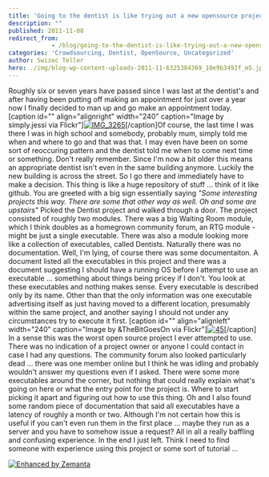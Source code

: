 ```yaml
---
title: 'Going to the dentist is like trying out a new opensource project'
description: ""
published: 2011-11-08
redirect_from: 
            - /blog/going-to-the-dentist-is-like-trying-out-a-new-opensource-project/swizec/2881
categories: 'Crowdsourcing, Dentist, OpenSource, Uncategorized'
author: Swizec Teller
hero: ./img/blog-wp-content-uploads-2011-11-6325384369_10e9b3492f_m5.jpg
---
```

Roughly six or seven years have passed since I was last at the dentist's and after having been putting off making an appointment for just over a year now I finally decided to man up and go make an appointment today. \[caption id="" align="alignright" width="240" caption="Image by simply.jessi via Flickr"][![IMG_3265](./img/blog-wp-content-uploads-2011-11-6325384369_10e9b3492f_m5.jpg "IMG_3265")](http://www.flickr.com/photos/40066856@N04/6325384369)\[/caption]Of course, the last time I was there I was in high school and somebody, probably mum, simply told me when and where to go and that was that. I may even have been on some sort of reoccuring pattern and the dentist told me when to come next time or something. Don't really remember. Since I'm now a bit older this means an appropriate dentist isn't even in the same building anymore. Luckily the new building is across the street. So I go there and immediately have to make a decision. This thing is like a huge repository of stuff ... think of it like github. You are greeted with a big sign essentially saying _"Some interesting projects this way. There are some that other way as well. Oh and some are upstairs"_ Picked the Dentist project and walked through a door. The project consisted of roughly two modules. There was a big Waiting Room module, which I think doubles as a homegrown community forum, an RTG module - might be just a single executable. There was also a module looking more like a collection of executables, called Dentists. Naturally there was no documentation. Well, I'm lying, of course there was some documentaiton. A document listed all the executables in this project and there was a document suggesting I should have a running OS before I attempt to use an executable ... something about things being pricey if I don't. You look at these executables and nothing makes sense. Every executable is described only by its name. Other than that the only information was one executable advertising itself as just having moved to a different location, presumably within the same project, and another saying I should not under any circumstances try to execute it first. \[caption id="" align="alignleft" width="240" caption="Image by &TheBitGoesOn via Flickr"][![45](./img/blog-wp-content-uploads-2011-11-6325383183_2d45304650_m3.jpg "45")](http://www.flickr.com/photos/60500928@N06/6325383183)\[/caption] In a sense this was the worst open source project I ever attempted to use. There was no indication of a project owner or anyone I could contact in case I had any questions. The community forum also looked particularly dead ... there was one member online but I think he was idling and probably wouldn't answer my questions even if I asked. There were some more executables around the corner, but nothing that could really explain what's going on here or what the entry point for the project is. Where to start picking it apart and figuring out how to use this thing. Oh and I also found some random piece of documentation that said all executables have a latency of roughly a month or two. Although I'm not certain how this is useful if you can't even run them in the first place ... maybe they run as a server and you have to somehow issue a request? All in all a really baffling and confusing experience. In the end I just left. Think I need to find someone with experience using this project or some sort of tutorial ...

[![Enhanced by Zemanta](http://img.zemanta.com/zemified_e.png?x-id=4c2d625b-786d-4bb8-a1b7-3344769d30f9)](http://www.zemanta.com/ "Enhanced by Zemanta")